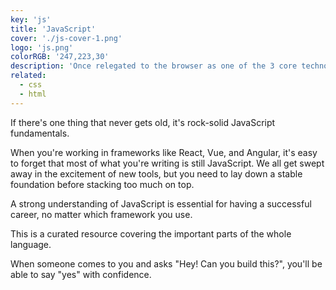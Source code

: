 ```yaml
---
key: 'js'
title: 'JavaScript'
cover: './js-cover-1.png'
logo: 'js.png'
colorRGB: '247,223,30'
description: 'Once relegated to the browser as one of the 3 core technologies of the web, JavaScript can now be found almost anywhere you find code.'
related:
  - сss
  - html
---
```


If there's one thing that never gets old, it's rock-solid JavaScript fundamentals.

When you're working in frameworks like React, Vue, and Angular, it's easy to forget that most of what you're writing is still JavaScript. We all get swept away in the excitement of new tools, but you need to lay down a stable foundation before stacking too much on top.

A strong understanding of JavaScript is essential for having a successful career, no matter which framework you use.

This is a curated resource covering the important parts of the whole language.

When someone comes to you and asks "Hey! Can you build this?", you'll be able to say "yes" with confidence.
